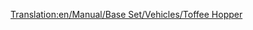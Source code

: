 [[Translation:en/Manual/Base Set/Vehicles/Toffee Hopper]]
{{es/Vagones|Imagen=[[File:en/Toffeehopper.png]]
|Nombre=Vagoneta de caramelos
|PrecioNormal=2.250 € (1.125 £)
|PesoNormal=20 / 50 t
|CapacidadNormal=30 t de caramelos
|PrecioMono="
|PesoMono=20 / 55 t
|CapacidadMono=35 t de caramelos
|PrecioMag="
|PesoMag=20 / 57 t
|CapacidadMag=37 t de caramelos
|Descripción=La '''vagoneta de caramelos''' es necesaria para transportar [[es/Manual/Base Set/Economy/Caramelos|caramelos]] desde la [[es/cantera de caramelos|cantera de caramelos]] hasta la [[es/fábrica de dulces|fábrica de dulces]] en el clima [[es/Climas#Fantasía|fantasía]]
}}